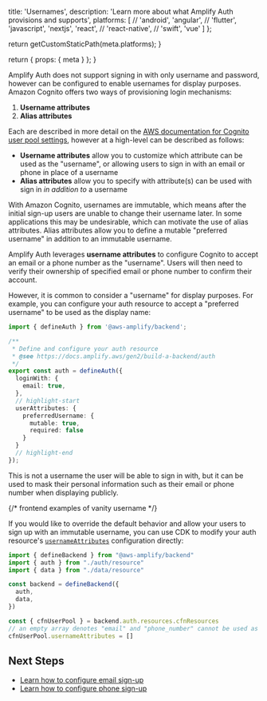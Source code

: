 
  title: 'Usernames',
  description: 'Learn more about what Amplify Auth provisions and supports',
  platforms: [
    // 'android',
    'angular',
    // 'flutter',
    'javascript',
    'nextjs',
    'react',
    // 'react-native',
    // 'swift',
    'vue'
  ]
};

  return getCustomStaticPath(meta.platforms);
}

  return {
    props: {
      meta
    }
  };
}

Amplify Auth does not support signing in with only username and password, however can be configured to enable usernames for display purposes. Amazon Cognito offers two ways of provisioning login mechanisms:

1. **Username attributes**
2. **Alias attributes**

Each are described in more detail on the [AWS documentation for Cognito user pool settings](https://docs.aws.amazon.com/cognito/latest/developerguide/user-pool-settings-attributes.html#user-pool-settings-aliases), however at a high-level can be described as follows:

- **Username attributes** allow you to customize which attribute can be used as the "username", or allowing users to sign in with an email or phone in place of a username
- **Alias attributes** allow you to specify with attribute(s) can be used with sign in _in addition to_ a username

With Amazon Cognito, usernames are immutable, which means after the initial sign-up users are unable to change their username later. In some applications this may be undesirable, which can motivate the use of alias attributes. Alias attributes allow you to define a mutable "preferred username" in addition to an immutable username. 

Amplify Auth leverages **username attributes** to configure Cognito to accept an email or a phone number as the "username". Users will then need to verify their ownership of specified email or phone number to confirm their account.

However, it is common to consider a "username" for display purposes. For example, you can configure your auth resource to accept a "preferred username" to be used as the display name:

```ts title="amplify/auth/resource.ts"
import { defineAuth } from '@aws-amplify/backend';

/**
 * Define and configure your auth resource
 * @see https://docs.amplify.aws/gen2/build-a-backend/auth
 */
export const auth = defineAuth({
  loginWith: {
    email: true,
  },
  // highlight-start
  userAttributes: {
    preferredUsername: {
      mutable: true,
      required: false
    }
  }
  // highlight-end
});
```

This is not a username the user will be able to sign in with, but it can be used to mask their personal information such as their email or phone number when displaying publicly.

{/* frontend examples of vanity username */}

If you would like to override the default behavior and allow your users to sign up with an immutable username, you can use CDK to modify your auth resource's [`usernameAttributes`](https://docs.aws.amazon.com/cdk/api/v2/docs/aws-cdk-lib.aws_cognito.CfnUserPool.html#usernameattributes-1) configuration directly:

```ts title="amplify/backend.ts"
import { defineBackend } from "@aws-amplify/backend"
import { auth } from "./auth/resource"
import { data } from "./data/resource"

const backend = defineBackend({
  auth,
  data,
})

const { cfnUserPool } = backend.auth.resources.cfnResources
// an empty array denotes "email" and "phone_number" cannot be used as a username
cfnUserPool.usernameAttributes = []
```

## Next Steps

- [Learn how to configure email sign-up](/[platform]/build-a-backend/auth/concepts/email/)
- [Learn how to configure phone sign-up](/[platform]/build-a-backend/auth/concepts/phone/)
